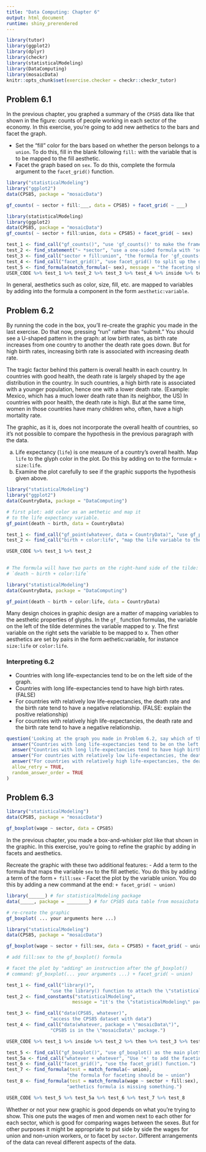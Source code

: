 ```yaml
---
title: "Data Computing: Chapter 6"
output: html_document
runtime: shiny_prerendered
---
```


```r
library(tutor)
library(ggplot2)
library(dplyr)
library(checkr)
library(statisticalModeling)
library(DataComputing)
library(mosaicData)
knitr::opts_chunk$set(exercise.checker = checkr::checkr_tutor)
```

## Problem 6.1

In the previous chapter, you graphed a summary of the `CPS85` data like that shown in the figure: counts of people working in each sector of the economy. In this exercise, you're going to add new aethetics to the bars and facet the graph.

- Set the "fill" color for the bars based on whether the person belongs to a `union`. To do this, fill in the blank following `fill:` with the variable that is to be mapped to the fill aesthetic.
- Facet the graph based on `sex`. To do this, complete the formula argument to the `facet_grid()` function.

```r
library("statisticalModeling")
library("ggplot2")
data(CPS85, package = "mosaicData")

gf_counts( ~ sector + fill:___, data = CPS85) + facet_grid( ~ ___)
```

```r
library(statisticalModeling)
library(ggplot2)
data(CPS85, package = "mosaicData")
gf_counts( ~ sector + fill:union, data = CPS85) + facet_grid( ~ sex)
```

```r
test_1 <- find_call("gf_counts()", "use 'gf_counts()' to make the frame of the plot.")
test_2 <- find_statement("~ *sector", "use a one-sided formula with 'sector' on the right hand side of the tilde.", regex = TRUE)
test_3 <- find_call("sector + fill:union", "the formula for 'gf_counts()' should include an aesthetic 'fill:' which should be mapped to 'union'.")
test_4 <- find_call("facet_grid()", "use facet_grid() to split up the graph into facets.")
test_5 <- find_formula(match_formula(~ sex), message = "the faceting should be done by sex; use a one-sided formula with sex on the right hand side.")
USER_CODE %>% test_1 %>% test_2 %>% test_3 %>% test_4 %>% inside %>% test_5
```

In general, aesthetics such as color, size, fill, etc. are mapped to variables by adding into the formula a component in the form `aesthetic:variable`.

## Problem 6.2

By running the code in the box, you'll re-create the graphic you made in the last exercise. Do that now, pressing "run" rather than "submit." You should see a U-shaped pattern in the graph: at low birth rates, as birth rate increases from one country to another the death rate goes down. But for high birth rates, increasing birth rate is associated with increasing death rate.

The tragic factor behind this pattern is overall health in each country. In countries with good health, the death rate is largely shaped by the age distribution in the country. In such countries, a high birth rate is associated with a younger population, hence one with a lower death rate. (Example: Mexico, which has a much lower death rate than its neighbor, the US) In countries with poor health, the death rate is high. But at the same time, women in those countries have many children who, often, have a high mortality rate.

The graphic, as it is, does not incorporate the overall health of countries, so it's not possible to compare the hypothesis in the previous paragraph with the data.

a. Life expectancy (`life`) is one measure of a country's overall health. Map `life` to the glyph color in the plot. Do this by adding on to the formula: `+ size:life`.
b. Examine the plot carefully to see if the graphic supports the hypothesis given above.

```r
library("statisticalModeling")
library("ggplot2")
data(CountryData, package = "DataComputing")

# first plot: add color as an aethetic and map it
# to the life expectancy variable.
gf_point(death ~ birth, data = CountryData)
```


```r
test_1 <- find_call("gf_point(whatever, data = CountryData)", "use gf_point() for the body of the plot")
test_2 <- find_call("birth + color:life", "map the life variable to the size aesthetic by adding on to the formula the term '+ color:life'.")

USER_CODE %>% test_1 %>% test_2
                
```

```r
# The formula will have two parts on the right-hand side of the tilde: 
# `death ~ birth + color:life`
```

```r
library("statisticalModeling")
data(CountryData, package = "DataComputing")

gf_point(death ~ birth + color:life, data = CountryData)
```

Many design choices in graphic design are a matter of mapping variables to the aesthetic properties of glyphs.  In the `gf_` function formulas, the variable on the left of the tilde determines the variable mapped to y. The first variable on the right sets the variable to be mapped to x. Then other aesthetics are set by pairs in the form aethetic:variable, for instance `size:life` or `color:life`.

### Interpreting 6.2



- Countries with long life-expectancies tend to be on the left side of the graph.
- Countries with long life-expectancies tend to have high birth rates. (FALSE)
- For countries with relatively low life-expectancies, the death rate and the birth rate tend to have a negative relationship. (FALSE: explain the positive relationship)
- For countries with relatively high life-expectancies, the death rate and the birth rate tend to have a negative relationship.

```r
question('Looking at the graph you made in Problem 6.2, say which of the following statements are true.',
  answer("Countries with long life-expectancies tend to be on the left side of the graph.", correct = TRUE),
  answer("Countries with long life-expectancies tend to have high birth rates.", message = "☛  The x-axis is the birth rate. Countries on the right side of the graph have high birth rates. But those are the countries with short life expectancies as indicated by the dark color."),
  answer("For countries with relatively low life-expectancies, the death rate and the birth rate tend to have a negative relationship.", message = "☛ The low life-expectancy countries are drawn in a dark color. The overall pattern among the dark points is that death rate goes up with birth rate: a positive relationship."),
  answer("For countries with relatively high life-expectancies, the death rate and the birth rate tend to have a negative relationship.", correct = TRUE),
  allow_retry = TRUE,
  random_answer_order = TRUE
)
```

## Problem 6.3

```r
library("statisticalModeling")
data(CPS85, package = "mosaicData")
```

```r
gf_boxplot(wage ~ sector, data = CPS85)
```

In the previous chapter, you made a box-and-whisker plot like that shown in the graphic. In this exercise, you're going to refine the graphic by adding in facets and aesthetics.

Recreate the graphic with these two additional features:
- Add a term to the formula that maps the variable `sex` to the fill aethetic. You do this by adding a term of the form `+ fill:sex`
- Facet the plot by the variable union. You do this by adding a new command at the end: `+ facet_grid( ~ union)`

```r
library(______) # for statisticalModeling package
data(_____, package = ________) # for CPS85 data table from mosaicData package

# re-create the graphic
gf_boxplot( ... your arguments here ...)
```

```r
library("statisticalModeling")
data(CPS85, package = "mosaicData")

gf_boxplot(wage ~ sector + fill:sex, data = CPS85) + facet_grid( ~ union)
```

```r
# add fill:sex to the gf_boxplot() formula
```

```r
# facet the plot by "adding" an instruction after the gf_boxplot()
# command: gf_boxplot(... your arguments ...) + facet_grid( ~ union)
```

```r
test_1 <- find_call("library()", 
                "use the library() function to attach the \"statisticalModeling\" package.")
test_2 <- find_constants("statisticalModeling", 
                        message = "it's the \"statisticalModeling\" package you want to attach with library().")

test_3 <- find_call("data(CPS85, whatever)", 
                "access the CPS85 dataset with data")
test_4 <- find_call("data(whatever, package = \"mosaicData\")", 
                "CPS85 is in the \"mosaicData\" package.")

USER_CODE %>% test_1 %>% inside %>% test_2 %>% then %>% test_3 %>% test_4

test_5 <- find_call("gf_boxplot()", "use gf_boxplot() as the main plotting function.")
test_5a <- find_call("whatever + whatever", "Use '+' to add the faceting to the boxplot.")
test_6 <- find_call("facet_grid()", "use the facet_grid() function.")
test_7 <- find_formula(test = match_formula(~ union), 
                      "the formula for faceting should be ~ union")
test_8 <- find_formula(test = match_formula(wage ~ sector + fill:sex),
                      "aethetics formula is missing something.")

USER_CODE %>% test_5 %>% test_5a %>% test_6 %>% test_7 %>% test_8
```

Whether or not your new graphic is good depends on what you're trying to show. This one puts the wages of men and women next to each other for each sector, which is good for comparing wages between the sexes. But for other purposes it might be appropriate to put side by side the wages for union and non-union workers, or to facet by `sector`. Different arrangements of the data can reveal different aspects of the data.











